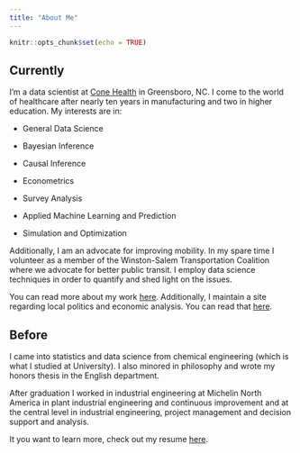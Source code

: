 ```yaml
---
title: "About Me"
---
```


```r
knitr::opts_chunk$set(echo = TRUE)
```

## Currently

I'm a data scientist at [Cone Health](https://www.conehealth.com/) in Greensboro, NC. I come to the world of healthcare after nearly ten years in manufacturing and two in higher education. My interests are in: 

* General Data Science

* Bayesian Inference

* Causal Inference

* Econometrics

* Survey Analysis

* Applied Machine Learning and Prediction

* Simulation and Optimization

Additionally, I am an advocate for improving mobility. In my spare time I volunteer as a member of the Winston-Salem Transportation Coalition where we advocate for better public transit. I employ data science techniques in order to quantify and shed light on the issues. 

You can read more about my work [here](presentations.html). Additionally, I maintain a site regarding local politics and economic analysis. You can read that [here](https://www.nctriadresearch.com/).

## Before

I came into statistics and data science from chemical engineering (which is what I studied at University). I also minored in philosophy and wrote my honors thesis in the English department.

After graduation I worked in industrial engineering at Michelin North America in plant industrial engineering and continuous improvement and at the central level in industrial engineering, project management and decision support and analysis.

It you want to learn more, check out my resume [here](docs/dewittresume.pdf).
